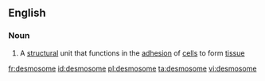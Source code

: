 ==English==

===Noun===
{{wikipedia}}
{{en-noun}}

# {{context|biology}} A [[structural]] unit that functions in the [[adhesion]] of [[cell]]s to form [[tissue]]

[[fr:desmosome]]
[[id:desmosome]]
[[pl:desmosome]]
[[ta:desmosome]]
[[vi:desmosome]]